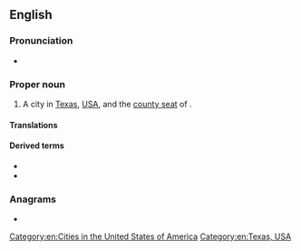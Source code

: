 ==English==
{{wikipedia}}

===Pronunciation===
* {{IPA|/ɛlˈpæsoʊ/|lang=en}}

===Proper noun===
{{en-proper noun|head=El Paso}}

# A city in [[Texas]], [[USA]], and the [[county seat]] of {{l|en|El Paso County}}.

====Translations====
{{trans-top|a city in USA}}
{{trans-mid}}
{{trans-bottom}}

====Derived terms====
* {{l|en|El Pasoan}}
* {{l|en|El Paso County}}

===Anagrams===
* {{anagrams|en|a=aelops|aslope}}

[[Category:en:Cities in the United States of America]]
[[Category:en:Texas, USA]]